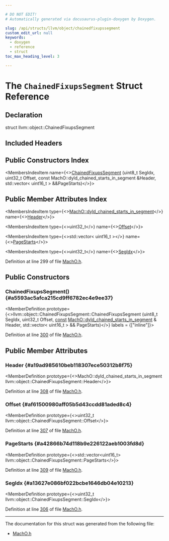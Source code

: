 ```yaml
---

# DO NOT EDIT!
# Automatically generated via docusaurus-plugin-doxygen by Doxygen.

slug: /api/structs/llvm/object/chainedfixupssegment
custom_edit_url: null
keywords:
  - doxygen
  - reference
  - struct
toc_max_heading_level: 3

---
```





# The `ChainedFixupsSegment` Struct Reference

<DoxygenPage pluginConfig={pluginConfig}>



## Declaration

<CodeBlock>struct llvm::object::ChainedFixupsSegment</CodeBlock>

## Included Headers

<IncludesList>
<IncludesListItem
  filePath="llvm/Object/MachO.h"
  permalink="/docs/api/files/include/include/llvm/include/llvm/object/macho-h"
  isLocal="true" />
</IncludesList>

## Public Constructors Index

<MembersIndex>

<MembersIndexItem
  name={<><a href="#a5593ac5afca215cd9ff6782ec4e9ee37">ChainedFixupsSegment</a> (uint8&#95;t SegIdx, uint32&#95;t Offset, const MachO::dyld&#95;chained&#95;starts&#95;in&#95;segment &amp;Header, std::vector&lt; uint16&#95;t &gt; &amp;&amp;PageStarts)</>}>
</MembersIndexItem>

</MembersIndex>

## Public Member Attributes Index

<MembersIndex>

<MembersIndexItem
  type={<><a href="/docs/api/structs/llvm/macho/dyld-chained-starts-in-segment">MachO::dyld&#95;chained&#95;starts&#95;in&#95;segment</a></>}
  name={<><a href="#a19ad985610beb118307ece50312b8f75">Header</a></>}>
</MembersIndexItem>

<MembersIndexItem
  type={<>uint32&#95;t</>}
  name={<><a href="#af61500980aff05b5d43ccdd81aded8c4">Offset</a></>}>
</MembersIndexItem>

<MembersIndexItem
  type={<>std::vector&lt; uint16&#95;t &gt;</>}
  name={<><a href="#a42866b74d118b9e226122aeb1003fd8d">PageStarts</a></>}>
</MembersIndexItem>

<MembersIndexItem
  type={<>uint32&#95;t</>}
  name={<><a href="#a13627e086bf022bcbe1646db04e10213">SegIdx</a></>}>
</MembersIndexItem>

</MembersIndex>


Definition at line 299 of file <a href="/docs/api/files/include/include/llvm/include/llvm/object/macho-h">MachO.h</a>.

<SectionDefinition>

## Public Constructors

### ChainedFixupsSegment() {#a5593ac5afca215cd9ff6782ec4e9ee37}

<MemberDefinition
  prototype={<>llvm::object::ChainedFixupsSegment::ChainedFixupsSegment (uint8&#95;t SegIdx, uint32&#95;t Offset, <a href="/docs/api/files/lib/lib/target/lib/target/aarch64/aarch64promoteconstant-cpp/#a90f8350fecae261c25be85d38b451bff">const</a> <a href="/docs/api/structs/llvm/macho/dyld-chained-starts-in-segment">MachO::dyld&#95;chained&#95;starts&#95;in&#95;segment</a> &amp; Header, std::vector&lt; uint16&#95;t &gt; &amp;&amp; PageStarts)</>}
  labels = {["inline"]}>

Definition at line <a href="/docs/api/files/include/include/llvm/include/llvm/object/macho-h/#l00300">300</a> of file <a href="/docs/api/files/include/include/llvm/include/llvm/object/macho-h">MachO.h</a>.
</MemberDefinition>

</SectionDefinition>

<SectionDefinition>

## Public Member Attributes

### Header {#a19ad985610beb118307ece50312b8f75}

<MemberDefinition
  prototype={<>MachO::dyld&#95;chained&#95;starts&#95;in&#95;segment llvm::object::ChainedFixupsSegment::Header</>}>

Definition at line <a href="/docs/api/files/include/include/llvm/include/llvm/object/macho-h/#l00308">308</a> of file <a href="/docs/api/files/include/include/llvm/include/llvm/object/macho-h">MachO.h</a>.
</MemberDefinition>

### Offset {#af61500980aff05b5d43ccdd81aded8c4}

<MemberDefinition
  prototype={<>uint32&#95;t llvm::object::ChainedFixupsSegment::Offset</>}>

Definition at line <a href="/docs/api/files/include/include/llvm/include/llvm/object/macho-h/#l00307">307</a> of file <a href="/docs/api/files/include/include/llvm/include/llvm/object/macho-h">MachO.h</a>.
</MemberDefinition>

### PageStarts {#a42866b74d118b9e226122aeb1003fd8d}

<MemberDefinition
  prototype={<>std::vector&lt;uint16&#95;t&gt; llvm::object::ChainedFixupsSegment::PageStarts</>}>

Definition at line <a href="/docs/api/files/include/include/llvm/include/llvm/object/macho-h/#l00309">309</a> of file <a href="/docs/api/files/include/include/llvm/include/llvm/object/macho-h">MachO.h</a>.
</MemberDefinition>

### SegIdx {#a13627e086bf022bcbe1646db04e10213}

<MemberDefinition
  prototype={<>uint32&#95;t llvm::object::ChainedFixupsSegment::SegIdx</>}>

Definition at line <a href="/docs/api/files/include/include/llvm/include/llvm/object/macho-h/#l00306">306</a> of file <a href="/docs/api/files/include/include/llvm/include/llvm/object/macho-h">MachO.h</a>.
</MemberDefinition>

</SectionDefinition>

<hr/>

The documentation for this struct was generated from the following file:

<ul>
<li><a href="/docs/api/files/include/include/llvm/include/llvm/object/macho-h">MachO.h</a></li>
</ul>

</DoxygenPage>
